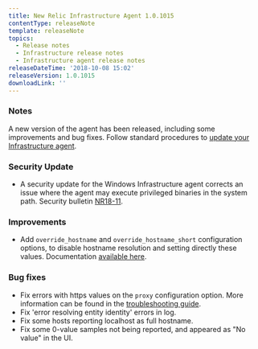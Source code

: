 ```yaml
---
title: New Relic Infrastructure Agent 1.0.1015
contentType: releaseNote
template: releaseNote
topics:
  - Release notes
  - Infrastructure release notes
  - Infrastructure agent release notes
releaseDateTime: '2018-10-08 15:02'
releaseVersion: 1.0.1015
downloadLink: ''
---
```


### Notes

A new version of the agent has been released, including some improvements and bug fixes. Follow standard procedures to [update your Infrastructure agent](/docs/infrastructure/new-relic-infrastructure/installation/update-infrastructure-agent).

### Security Update

* A security update for the Windows Infrastructure agent corrects an issue where the agent may execute privileged binaries in the system path. Security bulletin [NR18-11](/docs/using-new-relic/new-relic-security/security-bulletins/security-bulletin-nr18-11).

### Improvements

* Add `override_hostname` and `override_hostname_short` configuration options, to disable hostname resolution and setting directly these values. Documentation [available here](/docs/infrastructure/new-relic-infrastructure/troubleshooting/wrong-host-name-reported).

### Bug fixes

* Fix errors with https values on the `proxy` configuration option. More information can be found in the [troubleshooting guide](/docs/infrastructure/new-relic-infrastructure/troubleshooting/https-proxy-configuration-missing).
* Fix 'error resolving entity identity' errors in log.
* Fix some hosts reporting localhost as full hostname.
* Fix some 0-value samples not being reported, and appeared as "No value" in the UI.
